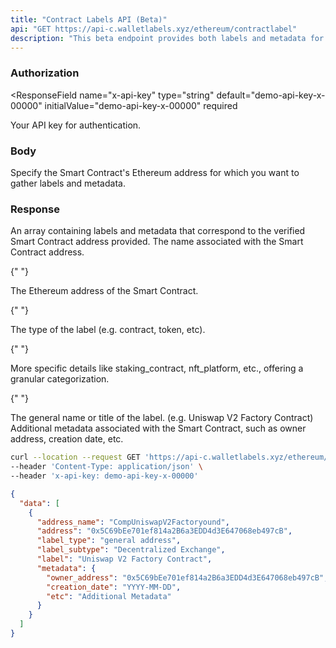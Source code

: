 ```yaml
---
title: "Contract Labels API (Beta)"
api: "GET https://api-c.walletlabels.xyz/ethereum/contractlabel"
description: "This beta endpoint provides both labels and metadata for all verified Ethereum Smart Contracts. It's a powerful resource for gaining insights into contract categorization and behavior."
---
```


### Authorization

<ResponseField
  name="x-api-key"
  type="string"
  default="demo-api-key-x-00000"
  initialValue="demo-api-key-x-00000"
  required
>
  Your API key for authentication.
</ResponseField>
### Body

<ParamField query="address" type="string" required>
  Specify the Smart Contract's Ethereum address for which you want to gather
  labels and metadata.
</ParamField>

### Response

<ResponseField name="data" type="array">
  An array containing labels and metadata that correspond to the verified Smart Contract address provided.
<Expandable title="Label Object">

<ResponseField name="address_name" type="string">
  The name associated with the Smart Contract address.
</ResponseField>

{" "}

<ResponseField name="address" type="string">
  The Ethereum address of the Smart Contract.
</ResponseField>

{" "}

<ResponseField name="label_type" type="string">
  The type of the label (e.g. contract, token, etc).
</ResponseField>

{" "}

<ResponseField name="label_subtype" type="string">
  More specific details like staking_contract, nft_platform, etc., offering a
  granular categorization.
</ResponseField>

{" "}

<ResponseField name="label" type="string">
  The general name or title of the label. (e.g. Uniswap V2 Factory Contract)
</ResponseField>

<ResponseField name="metadata" type="object">
  Additional metadata associated with the Smart Contract, such as owner address,
  creation date, etc.
</ResponseField>

  </Expandable>
</ResponseField>

<RequestExample>

```bash Example Request
curl --location --request GET 'https://api-c.walletlabels.xyz/ethereum/contractlabel?address=0xContractAddressHere' \
--header 'Content-Type: application/json' \
--header 'x-api-key: demo-api-key-x-00000'

```

</RequestExample>

<ResponseExample>

```json Response
{
  "data": [
    {
      "address_name": "CompUniswapV2Factoryound",
      "address": "0x5C69bEe701ef814a2B6a3EDD4d3E647068eb497cB",
      "label_type": "general address",
      "label_subtype": "Decentralized Exchange",
      "label": "Uniswap V2 Factory Contract",
      "metadata": {
        "owner_address": "0x5C69bEe701ef814a2B6a3EDD4d3E647068eb497cB",
        "creation_date": "YYYY-MM-DD",
        "etc": "Additional Metadata"
      }
    }
  ]
}
```

</ResponseExample>

